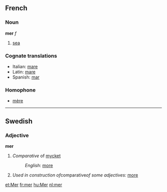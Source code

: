==French==
===Noun===
'''mer''' ''f''

# [[sea]]
===Cognate translations===
*Italian: [[mare]]
*Latin: [[mare]]
*Spanish: [[mar]]

===Homophone===
*[[mère]]
----
==Swedish==
===Adjective===
'''mer'''

#''Comparative'' of [[mycket]]
#:''English'': [[more]]
#''Used in construction of ''comparative'' of some adjectives:'' [[more]]

[[et:Mer]]
[[fr:mer]]
[[hu:Mer]]
[[nl:mer]]